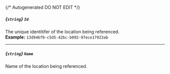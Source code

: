{/* Autogenerated DO NOT EDIT  */}
##### *{`string`}* `Id`
The unique identitifer of the location being referenced.
<br/>
**Example:** `13d946f0-c5d5-42bc-b092-97ece17923ab`

---
##### *{`string`}* `Name`
Name of the location being referenced.

